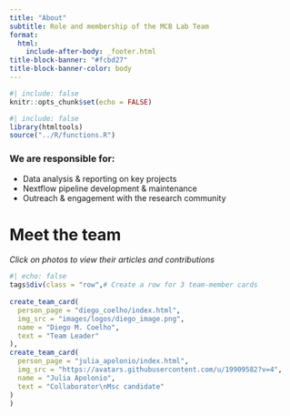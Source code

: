 ```yaml
---
title: "About"
subtitle: Role and membership of the MCB Lab Team
format: 
  html: 
    include-after-body: _footer.html
title-block-banner: "#fcbd27"
title-block-banner-color: body
---
```


```r
#| include: false
knitr::opts_chunk$set(echo = FALSE)
```

```r
#| include: false
library(htmltools)
source("../R/functions.R")
```


### We are responsible for:  

- Data analysis & reporting on key projects
- Nextflow pipeline development & maintenance
- Outreach & engagement with the research community

# Meet the team

*Click on photos to view their articles and contributions*
```r
#| echo: false
tags$div(class = "row",# Create a row for 3 team-member cards
         
create_team_card(
  person_page = "diego_coelho/index.html",
  img_src = "images/logos/diego_image.png",
  name = "Diego M. Coelho",
  text = "Team Leader"
),
create_team_card(
  person_page = "julia_apolonio/index.html",
  img_src = "https://avatars.githubusercontent.com/u/19909582?v=4",
  name = "Julia Apolonio",
  text = "Collaborator\nMsc candidate"
)
)
```

